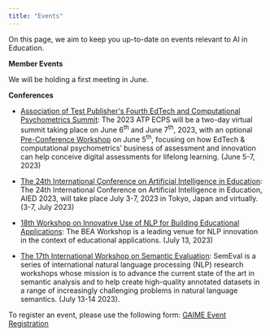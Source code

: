 ```yaml
---
title: "Events"
---
```


On this page, we aim to keep you up-to-date on events relevant to AI in Education.

**Member Events**

We will be holding a first meeting in June.

**Conferences**

-   [Association of Test Publisher\'s Fourth EdTech and Computational Psychometrics Summit](http://www.globalatpevents.com/ecps2023/index.aspx): The 2023 ATP ECPS will be a two-day virtual summit taking place on June 6^th^ and June 7^th^, 2023, with an optional [Pre-Conference Workshop](http://www.globalatpevents.com/ecps2023/pre-conference-workshop.aspx) on June 5^th^, focusing on how EdTech & computational psychometrics' business of assessment and innovation can help conceive digital assessments for lifelong learning. (June 5-7, 2023)

-   [The 24th International Conference on Artificial Intelligence in Education](https://www.aied2023.org/): The 24th International Conference on Artificial Intelligence in Education, AIED 2023, will take place July 3-7, 2023 in Tokyo, Japan and virtually. (3-7, July 2023)

-   [18th Workshop on Innovative Use of NLP for Building Educational Applications](https://sig-edu.org/bea/2023): The BEA Workshop is a leading venue for NLP innovation in the context of educational applications. (July 13, 2023)

-   [The 17th International Workshop on Semantic Evaluation](https://semeval.github.io/SemEval2023/): SemEval is a series of international natural language processing (NLP) research workshops whose mission is to advance the current state of the art in semantic analysis and to help create high-quality annotated datasets in a range of increasingly challenging problems in natural language semantics. (July 13-14 2023).

To register an event, please use the following form: [GAIME Event Registration](https://docs.google.com/forms/d/e/1FAIpQLSf5IC0p6U6EGrHQz_uSMe0rQ7PKse-ZiOfZiWEAYNo8N8DGTg/viewform?usp=sf_link)
